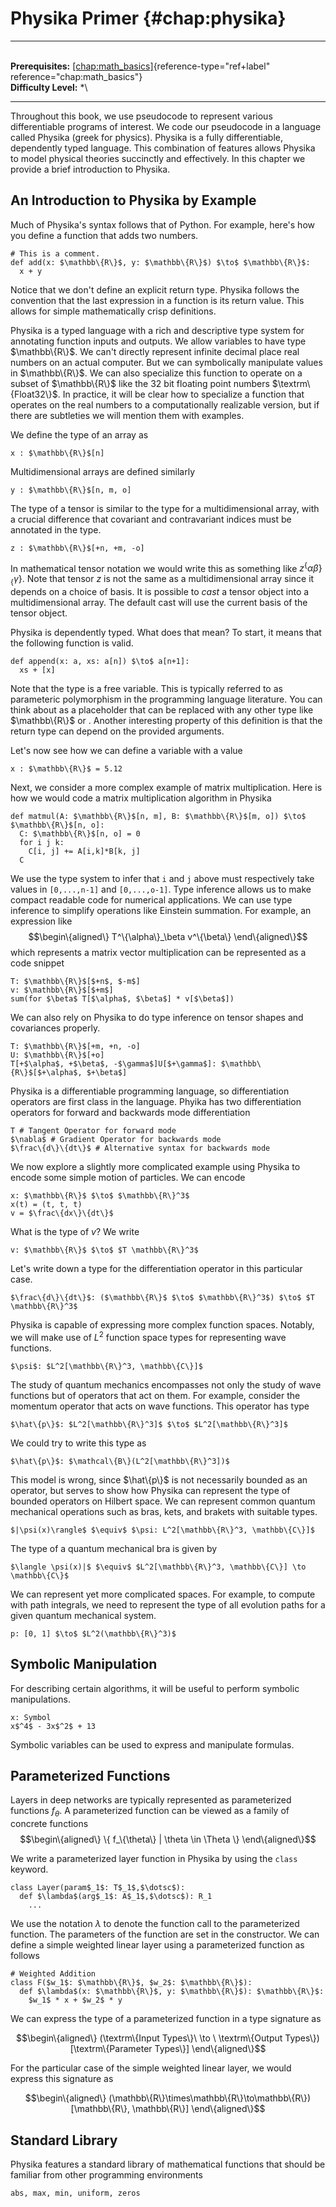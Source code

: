 # Physika Primer \{#chap:physika\}

------------------------------------------------------------------------

\
**Prerequisites:**
[\[chap:math_basics\]](#chap:math_basics)\{reference-type="ref+label"
reference="chap:math_basics"\}\
**Difficulty Level:** \*\

------------------------------------------------------------------------

Throughout this book, we use pseudocode to represent various
differentiable programs of interest. We code our pseudocode in a
language called Physika (greek for physics). Physika is a fully
differentiable, dependently typed language. This combination of features
allows Physika to model physical theories succinctly and effectively. In
this chapter we provide a brief introduction to Physika.

## An Introduction to Physika by Example

Much of Physika's syntax follows that of Python. For example, here's how
you define a function that adds two numbers.

``` \{.python language="python"\}
# This is a comment.
def add(x: $\mathbb\{R\}$, y: $\mathbb\{R\}$) $\to$ $\mathbb\{R\}$:
  x + y
```

Notice that we don't define an explicit return type. Physika follows the
convention that the last expression in a function is its return value.
This allows for simple mathematically crisp definitions.

Physika is a typed language with a rich and descriptive type system for
annotating function inputs and outputs. We allow variables to have type
$\mathbb\{R\}$. We can't directly represent infinite decimal place real
numbers on an actual computer. But we can symbolically manipulate values
in $\mathbb\{R\}$. We can also specialize this function to operate on a
subset of $\mathbb\{R\}$ like the 32 bit floating point numbers
$\textrm\{Float32\}$. In practice, it will be clear how to specialize a
function that operates on the real numbers to a computationally
realizable version, but if there are subtleties we will mention them
with examples.

We define the type of an array as

``` \{.python language="python"\}
x : $\mathbb\{R\}$[n]
```

Multidimensional arrays are defined similarly

``` \{.python language="python"\}
y : $\mathbb\{R\}$[n, m, o]
```

The type of a tensor is similar to the type for a multidimensional
array, with a crucial difference that covariant and contravariant
indices must be annotated in the type.

``` \{.python language="python"\}
z : $\mathbb\{R\}$[+n, +m, -o]
```

In mathematical tensor notation we would write this as something like
$z^\{\alpha \beta\}_\{\gamma\}$. Note that tensor $z$ is not the same as a
multidimensional array since it depends on a choice of basis. It is
possible to *cast* a tensor object into a multidimensional array. The
default cast will use the current basis of the tensor object.

Physika is dependently typed. What does that mean? To start, it means
that the following function is valid.

``` \{.python language="python"\}
def append(x: a, xs: a[n]) $\to$ a[n+1]:
  xs + [x]
```

Note that the type is a free variable. This is typically referred to as
parameteric polymorphism in the programming language literature. You can
think about as a placeholder that can be replaced with any other type
like $\mathbb\{R\}$ or . Another interesting property of this definition
is that the return type can depend on the provided arguments.

Let's now see how we can define a variable with a value

``` \{.python language="python"\}
x : $\mathbb\{R\}$ = 5.12
```

Next, we consider a more complex example of matrix multiplication. Here
is how we would code a matrix multiplication algorithm in Physika

``` \{.python language="python"\}
def matmul(A: $\mathbb\{R\}$[n, m], B: $\mathbb\{R\}$[m, o]) $\to$ $\mathbb\{R\}$[n, o]:
  C: $\mathbb\{R\}$[n, o] = 0
  for i j k:
    C[i, j] += A[i,k]*B[k, j]
  C
```

We use the type system to infer that `i` and `j` above must respectively
take values in `[0,...,n-1]` and `[0,...,o-1]`. Type inference allows us
to make compact readable code for numerical applications. We can use
type inference to simplify operations like Einstein summation. For
example, an expression like $$\begin\{aligned\}
    T^\{\alpha\}_\beta v^\{\beta\} 
\end\{aligned\}$$ which represents a matrix vector multiplication can be
represented as a code snippet

``` \{.python language="python"\}
T: $\mathbb\{R\}$[$+n$, $-m$]
v: $\mathbb\{R\}$[$+m$]
sum(for $\beta$ T[$\alpha$, $\beta$] * v[$\beta$])
```

We can also rely on Physika to do type inference on tensor shapes and
covariances properly.

``` \{.python language="python"\}
T: $\mathbb\{R\}$[+m, +n, -o]
U: $\mathbb\{R\}$[+o]
T[+$\alpha$, +$\beta$, -$\gamma$]U[$+\gamma$]: $\mathbb\{R\}$[$+\alpha$, $+\beta$]
```

Physika is a differentiable programming language, so differentiation
operators are first class in the language. Phyika has two
differentiation operators for forward and backwards mode differentiation

    T # Tangent Operator for forward mode
    $\nabla$ # Gradient Operator for backwards mode
    $\frac\{d\}\{dt\}$ # Alternative syntax for backwards mode

We now explore a slightly more complicated example using Physika to
encode some simple motion of particles. We can encode

``` \{.python language="python"\}
x: $\mathbb\{R\}$ $\to$ $\mathbb\{R\}^3$
x(t) = (t, t, t)
v = $\frac\{dx\}\{dt\}$
```

What is the type of $v$? We write

``` \{.python language="python"\}
v: $\mathbb\{R\}$ $\to$ $T \mathbb\{R\}^3$
```

Let's write down a type for the differentiation operator in this
particular case.

``` \{.python language="python"\}
$\frac\{d\}\{dt\}$: ($\mathbb\{R\}$ $\to$ $\mathbb\{R\}^3$) $\to$ $T \mathbb\{R\}^3$
```

Physika is capable of expressing more complex function spaces. Notably,
we will make use of $L^2$ function space types for representing wave
functions.

``` \{.python language="python"\}
$\psi$: $L^2[\mathbb\{R\}^3, \mathbb\{C\}]$
```

The study of quantum mechanics encompasses not only the study of wave
functions but of operators that act on them. For example, consider the
momentum operator that acts on wave functions. This operator has type

``` \{.python language="python"\}
$\hat\{p\}$: $L^2[\mathbb\{R\}^3]$ $\to$ $L^2[\mathbb\{R\}^3]$
```

We could try to write this type as

``` \{.python language="python"\}
$\hat\{p\}$: $\mathcal\{B\}(L^2[\mathbb\{R\}^3])$
```

This model is wrong, since $\hat\{p\}$ is not necessarily bounded as an
operator, but serves to show how Physika can represent the type of
bounded operators on Hilbert space. We can represent common quantum
mechanical operations such as bras, kets, and brakets with suitable
types.

``` \{.python language="python"\}
$|\psi(x)\rangle$ $\equiv$ $\psi: L^2[\mathbb\{R\}^3, \mathbb\{C\}]$
```

The type of a quantum mechanical bra is given by

``` \{.python language="python"\}
$\langle \psi(x)|$ $\equiv$ $L^2[\mathbb\{R\}^3, \mathbb\{C\}] \to \mathbb\{C\}$
```

We can represent yet more complicated spaces. For example, to compute
with path integrals, we need to represent the type of all evolution
paths for a given quantum mechanical system.

``` \{.python language="python"\}
p: [0, 1] $\to$ $L^2(\mathbb\{R\}^3)$
```

## Symbolic Manipulation

For describing certain algorithms, it will be useful to perform symbolic
manipulations.

``` \{.python language="python"\}
x: Symbol
x$^4$ - 3x$^2$ + 13
```

Symbolic variables can be used to express and manipulate formulas.

## Parameterized Functions

Layers in deep networks are typically represented as parameterized
functions $f_\theta$. A parameterized function can be viewed as a family
of concrete functions $$\begin\{aligned\}
    \{ f_\{\theta\} | \theta \in \Theta \}
\end\{aligned\}$$

We write a parameterized layer function in Physika by using the `class`
keyword.

``` \{.python language="python"\}
class Layer(param$_1$: T$_1$,$\dotsc$):
  def $\lambda$(arg$_1$: A$_1$,$\dotsc$): R_1
    ...
```

We use the notation $\lambda$ to denote the function call to the
parameterized function. The parameters of the function are set in the
constructor. We can define a simple weighted linear layer using a
parameterized function as follows

``` \{.python language="python"\}
# Weighted Addition
class F($w_1$: $\mathbb\{R\}$, $w_2$: $\mathbb\{R\}$):
  def $\lambda$(x: $\mathbb\{R\}$, y: $\mathbb\{R\}$): $\mathbb\{R\}$:
    $w_1$ * x + $w_2$ * y
```

We can express the type of a parameterized function in a type signature
as

$$\begin\{aligned\}
    (\textrm\{Input Types\}\ \to \ \textrm\{Output Types\})[\textrm\{Parameter Types\}]
\end\{aligned\}$$

For the particular case of the simple weighted linear layer, we would
express this signature as

$$\begin\{aligned\}
(\mathbb\{R\}\times\mathbb\{R\}\to\mathbb\{R\})[\mathbb\{R\}, \mathbb\{R\}]
\end\{aligned\}$$

## Standard Library

Physika features a standard library of mathematical functions that
should be familiar from other programming environments

``` \{.python language="python"\}
abs, max, min, uniform, zeros
```
